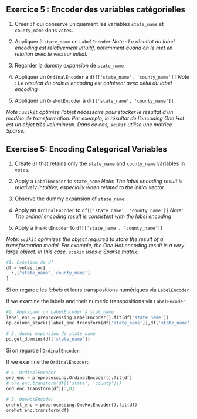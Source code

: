 :::: {.content-visible when-profile="fr"}

::: {.exercise}
## Exercice 5 : Encoder des variables catégorielles

1. Créer `df` qui conserve uniquement les variables `state_name` et `county_name` dans `votes`.
2. Appliquer à `state_name` un `LabelEncoder`
*Note : Le résultat du label encoding est relativement intuitif, notamment quand on le met en relation avec le vecteur initial.*

3. Regarder la *dummy expansion* de `state_name`
4. Appliquer un `OrdinalEncoder` à `df[['state_name', 'county_name']]`
*Note : Le résultat du _ordinal encoding_ est cohérent avec celui du label encoding*

5. Appliquer un `OneHotEncoder` à `df[['state_name', 'county_name']]`

*Note : `scikit` optimise l'objet nécessaire pour stocker le résultat d'un modèle de transformation. Par exemple, le résultat de l'encoding One Hot est un objet très volumineux. Dans ce cas, `scikit` utilise une matrice Sparse.*

:::
::::

:::: {.content-visible when-profile="en"}

::: {.exercise}
## Exercise 5: Encoding Categorical Variables

1. Create `df` that retains only the `state_name` and `county_name` variables in `votes`.
2. Apply a `LabelEncoder` to `state_name`
*Note: The label encoding result is relatively intuitive, especially when related to the initial vector.*

3. Observe the dummy expansion of `state_name`
4. Apply an `OrdinalEncoder` to `df[['state_name', 'county_name']]`
*Note: The ordinal encoding result is consistent with the label encoding*

5. Apply a `OneHotEncoder` to `df[['state_name', 'county_name']]`

*Note: `scikit` optimizes the object required to store the result of a transformation model. For example, the One Hot encoding result is a very large object. In this case, `scikit` uses a Sparse matrix.*

:::
::::

```python
#1. Création de df
df = votes.loc[
  :,["state_name",'county_name']
]
```

::: {.content-visible when-profile="fr"}
Si on regarde les _labels_ et leurs transpositions numériques via `LabelEncoder`
:::

::: {.content-visible when-profile="en"}
If we examine the labels and their numeric transpositions via `LabelEncoder`
:::

```python
#2. Appliquer un LabelEncoder à stat_name
label_enc = preprocessing.LabelEncoder().fit(df['state_name'])
np.column_stack((label_enc.transform(df['state_name']),df['state_name']))
```


```python
# 3. dummy expansion de state_name
pd.get_dummies(df['state_name'])
```

::: {.content-visible when-profile="fr"}
Si on regarde l'`OrdinalEncoder`:
:::

::: {.content-visible when-profile="en"}
If we examine the `OrdinalEncoder`:
:::


```python
# 4. OrdinalEncoder
ord_enc = preprocessing.OrdinalEncoder().fit(df)
# ord_enc.transform(df[['state', 'county']])
ord_enc.transform(df)[:,0]
```


```python
# 5. OneHotEncoder
onehot_enc = preprocessing.OneHotEncoder().fit(df)
onehot_enc.transform(df)
```
